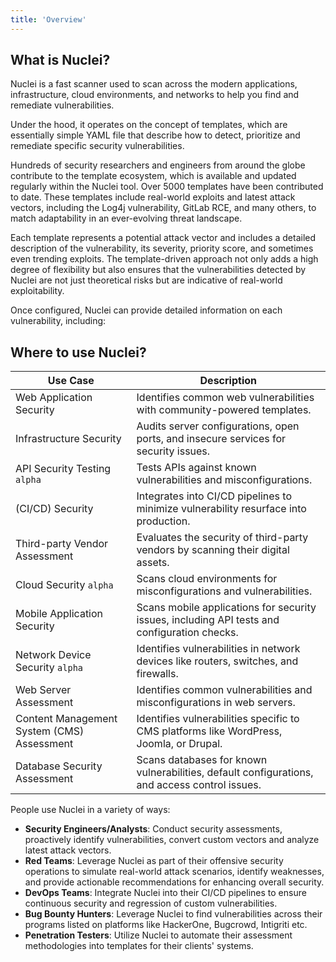 ```yaml
---
title: 'Overview'
---
```


## What is **Nuclei?**

Nuclei is a fast scanner used to scan across the modern applications, infrastructure, cloud environments, and networks to help you find and remediate vulnerabilities.

Under the hood, it operates on the concept of templates, which are essentially simple YAML file that describe how to detect, prioritize and remediate specific security vulnerabilities.

Hundreds of security researchers and engineers from around the globe contribute to the template ecosystem, which is available and updated regularly within the Nuclei tool. Over 5000 templates have been contributed to date. These templates include real-world exploits and latest attack vectors, including the Log4j vulnerability, GitLab RCE, and many others, to match adaptability in an ever-evolving threat landscape.

Each template represents a potential attack vector and includes a detailed description of the vulnerability, its severity, priority score, and sometimes even trending exploits. The template-driven approach not only adds a high degree of flexibility but also ensures that the vulnerabilities detected by Nuclei are not just theoretical risks but are indicative of real-world exploitability.

Once configured, Nuclei can provide detailed information on each vulnerability, including:

<CardGroup>
  <Card title="Severity" icon="gauge-high" iconType="duotone"></Card>
  <Card title="Impact" icon="explosion" iconType="duotone"></Card>
  <Card title="Description" icon="text-size" iconType="duotone"></Card>
  <Card title="Remediation" icon="screwdriver-wrench" iconType="duotone"></Card>
</CardGroup>


## Where to use Nuclei?

| Use Case                         | Description |
| -------------------------------- | ----------- |
| Web Application Security         | Identifies common web vulnerabilities with community-powered templates. |
| Infrastructure Security          | Audits server configurations, open ports, and insecure services for security issues. |
| API Security Testing `alpha`      | Tests APIs against known vulnerabilities and misconfigurations. |
| (CI/CD) Security | Integrates into CI/CD pipelines to minimize vulnerability resurface into production. |
| Third-party Vendor Assessment    | Evaluates the security of third-party vendors by scanning their digital assets. |
| Cloud Security `alpha` | Scans cloud environments for misconfigurations and vulnerabilities. |
| Mobile Application Security      | Scans mobile applications for security issues, including API tests and configuration checks. |
| Network Device Security `alpha`  | Identifies vulnerabilities in network devices like routers, switches, and firewalls. |
| Web Server Assessment            | Identifies common vulnerabilities and misconfigurations in web servers. |
| Content Management System (CMS) Assessment | Identifies vulnerabilities specific to CMS platforms like WordPress, Joomla, or Drupal. |
| Database Security Assessment     | Scans databases for known vulnerabilities, default configurations, and access control issues. |

People use Nuclei in a variety of ways:

- **Security Engineers/Analysts**: Conduct security assessments, proactively identify vulnerabilities, convert custom vectors and analyze latest attack vectors.
- **Red Teams**: Leverage Nuclei as part of their offensive security operations to simulate real-world attack scenarios, identify weaknesses, and provide actionable recommendations for enhancing overall security.
- **DevOps Teams**: Integrate Nuclei into their CI/CD pipelines to ensure continuous security and regression of custom vulnerabilities.
- **Bug Bounty Hunters**: Leverage Nuclei to find vulnerabilities across their programs listed on platforms like HackerOne, Bugcrowd, Intigriti etc.
- **Penetration Testers**: Utilize Nuclei to automate their assessment methodologies into templates for their clients' systems.
